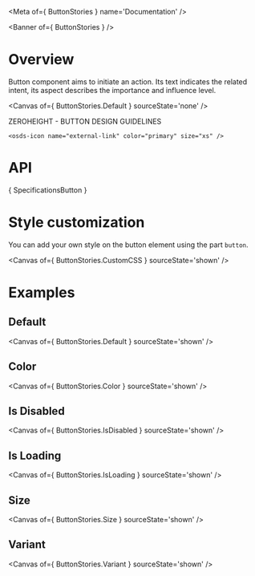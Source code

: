 
<Meta of={ ButtonStories } name='Documentation' />

<Banner of={ ButtonStories } />

# Overview

Button component aims to initiate an action. Its text indicates the related intent, its aspect describes the importance and influence level.

<Canvas of={ ButtonStories.Default } sourceState='none' />

<div>
  <osds-button color="primary" variant="ghost" href="https://zeroheight.com/6fc8a63f7/p/9017bb-spinner/b/40a887" target="_blank">
    ZEROHEIGHT - BUTTON DESIGN GUIDELINES  

    <osds-icon name="external-link" color="primary" size="xs" />
  </osds-button>
</div>

# API

<Markdown>{ SpecificationsButton }</Markdown>

# Style customization

You can add your own style on the button element using the part `button`.

<Canvas of={ ButtonStories.CustomCSS } sourceState='shown' />

# Examples

## Default

<Canvas of={ ButtonStories.Default } sourceState='shown' />

## Color

<Canvas of={ ButtonStories.Color } sourceState='shown' />

## Is Disabled

<Canvas of={ ButtonStories.IsDisabled } sourceState='shown' />

## Is Loading

<Canvas of={ ButtonStories.IsLoading } sourceState='shown' />

## Size

<Canvas of={ ButtonStories.Size } sourceState='shown' />

## Variant

<Canvas of={ ButtonStories.Variant } sourceState='shown' />
